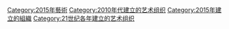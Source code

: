 [[Category:2015年藝術|Category:2015年藝術]]
[[Category:2010年代建立的艺术组织|Category:2010年代建立的艺术组织]]
[[Category:2015年建立的組織|Category:2015年建立的組織]]
[[Category:21世纪各年建立的艺术组织|Category:21世纪各年建立的艺术组织]]
